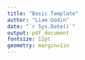 ```yaml
---
title: "Basic Template"
author: "Liam Godin"
date: "`r Sys.Date()`"
output: pdf_document
fontsize: 12pt
geometry: margin=1in
---
```

